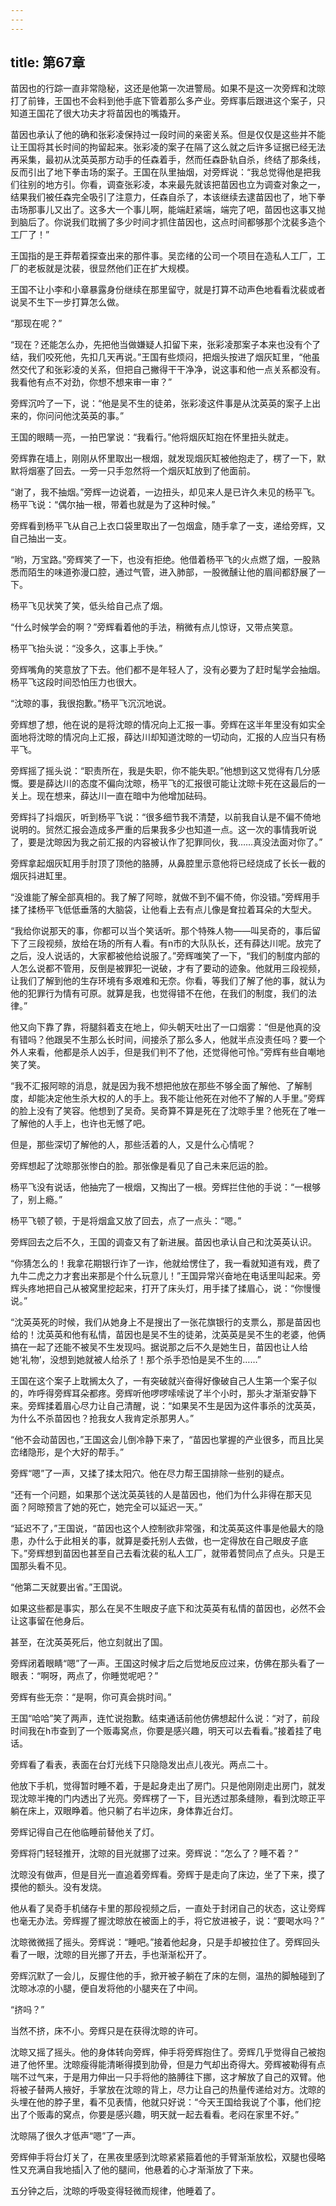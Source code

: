```yaml
---
---
---
```

title: 第67章
---



苗因也的行踪一直非常隐秘，这还是他第一次进警局。如果不是这一次旁辉和沈晾打了前锋，王国也不会料到他手底下管着那么多产业。旁辉事后跟进这个案子，只知道王国花了很大功夫才将苗因也的嘴撬开。

苗因也承认了他的确和张彩凌保持过一段时间的亲密关系。但是仅仅是这些并不能让王国将其长时间的拘留起来。张彩凌的案子在隔了这么就之后许多证据已经无法再采集，最初从沈英英那方动手的任森着手，然而任森卧轨自杀，终结了那条线，反而引出了地下拳击场的案子。王国在队里抽烟，对旁辉说：“我总觉得他是把我们往别的地方引。你看，调查张彩凌，本来最先就该把苗因也立为调查对象之一，结果我们被任森完全吸引了注意力，任森自杀了，本该继续去逮苗因也了，地下拳击场那事儿又出了。这多大一个事儿啊，能端赶紧端，端完了吧，苗因也这事又抛到脑后了。你说我们耽搁了多少时间才抓住苗因也，这点时间都够那个沈裴多造个工厂了！”

王国指的是王莽帮着探查出来的那件事。吴峦绪的公司一个项目在造私人工厂，工厂的老板就是沈裴，很显然他们正在扩大规模。

王国不让小李和小章暴露身份继续在那里留守，就是打算不动声色地看看沈裴或者说吴不生下一步打算怎么做。

“那现在呢？”

“现在？还能怎么办，先把他当做嫌疑人扣留下来，张彩凌那案子本来也没有个了结，我们咬死他，先扣几天再说。”王国有些烦闷，把烟头按进了烟灰缸里，“他虽然交代了和张彩凌的关系，但把自己撇得干干净净，说这事和他一点关系都没有。我看他有点不对劲，你想不想来审一审？”

旁辉沉吟了一下，说：“他是吴不生的徒弟，张彩凌这件事是从沈英英的案子上出来的，你问问他沈英英的事。”

王国的眼睛一亮，一拍巴掌说：“我看行。”他将烟灰缸抱在怀里扭头就走。

旁辉靠在墙上，刚刚从怀里取出一根烟，就发现烟灰缸被他抱走了，楞了一下，默默将烟塞了回去。一旁一只手忽然将一个烟灰缸放到了他面前。

“谢了，我不抽烟。”旁辉一边说着，一边扭头，却见来人是已许久未见的杨平飞。杨平飞说：“偶尔抽一根，带着也就是为了这种时候。”

旁辉看到杨平飞从自己上衣口袋里取出了一包烟盒，随手拿了一支，递给旁辉，又自己抽出一支。

“哟，万宝路。”旁辉笑了一下，也没有拒绝。他借着杨平飞的火点燃了烟，一股熟悉而陌生的味道弥漫口腔，通过气管，进入肺部，一股微醺让他的眉间都舒展了一下。

杨平飞见状笑了笑，低头给自己点了烟。

“什么时候学会的啊？”旁辉看着他的手法，稍微有点儿惊讶，又带点笑意。

杨平飞抬头说：“没多久，这事上手快。”

旁辉嘴角的笑意放了下去。他们都不是年轻人了，没有必要为了赶时髦学会抽烟。杨平飞这段时间恐怕压力也很大。

“沈晾的事，我很抱歉。”杨平飞沉沉地说。

旁辉想了想，他在说的是将沈晾的情况向上汇报一事。旁辉在这半年里没有如实全面地将沈晾的情况向上汇报，薛达川却知道沈晾的一切动向，汇报的人应当只有杨平飞。

旁辉摇了摇头说：“职责所在，我是失职，你不能失职。”他想到这又觉得有几分感慨。要是薛达川的态度不偏向沈晾，杨平飞的汇报很可能让沈晾卡死在这最后的一关上。现在想来，薛达川一直在暗中为他增加砝码。

旁辉抖了抖烟灰，听到杨平飞说：“很多细节我不清楚，以前我自认是不偏不倚地说明的。贸然汇报会造成多严重的后果我多少也知道一点。这一次的事情我听说了，要是沈晾因为我之前汇报的内容被认作了犯罪同伙，我……真没法面对你了。”

旁辉拿起烟灰缸用手肘顶了顶他的胳膊，从鼻腔里示意他将已经烧成了长长一截的烟灰抖进缸里。

“没谁能了解全部真相的。我了解了阿晾，就做不到不偏不倚，你没错。”旁辉用手揉了揉杨平飞低低垂落的大脑袋，让他看上去有点儿像是耷拉着耳朵的大型犬。

“我给你说那天的事，你都可以当个笑话听。那个特殊人物——叫吴奇的，事后留下了三段视频，放给在场的所有人看。有n市的大队队长，还有薛达川呢。放完了之后，没人说话的，大家都被他给说服了。”旁辉嗤笑了一下，“我们的制度内部的人怎么说都不管用，反倒是被罪犯一说破，才有了要动的迹象。他就用三段视频，让我们了解到他的生存环境有多艰难和无奈。你看，等我们了解了他的事，就认为他的犯罪行为情有可原。就算是我，也觉得错不在他，在我们的制度，我们的法律。”

他又向下靠了靠，将腿斜着支在地上，仰头朝天吐出了一口烟雾：“但是他真的没有错吗？他跟吴不生那么长时间，间接杀了那么多人，他就半点没责任吗？要一个外人来看，他都是杀人凶手，但是我们判不了他，还觉得他可怜。”旁辉有些自嘲地笑了笑。

“我不汇报阿晾的消息，就是因为我不想把他放在那些不够全面了解他、了解制度，却能决定他生杀大权的人的手上。我不能让他死在对他不了解的人手里。”旁辉的脸上没有了笑容。他想到了吴奇。吴奇算不算是死在了沈晾手里？他死在了唯一了解他的人手上，也许也无憾了吧。

但是，那些深切了解他的人，那些活着的人，又是什么心情呢？

旁辉想起了沈晾那张惨白的脸。那张像是看见了自己未来厄运的脸。

杨平飞没有说话，他抽完了一根烟，又掏出了一根。旁辉拦住他的手说：“一根够了，别上瘾。”

杨平飞顿了顿，于是将烟盒又放了回去，点了一点头：“嗯。”

旁辉回去之后不久，王国的调查又有了新进展。苗因也承认自己和沈英英认识。

“你猜怎么的！我拿花期银行诈了一诈，他就给愣住了，我一看就知道有戏，费了九牛二虎之力才套出来那是个什么玩意儿！”王国异常兴奋地在电话里叫起来。旁辉头疼地把自己从被窝里挖起来，打开了床头灯，用手揉了揉眉心，说：“你慢慢说。”

“沈英英死的时候，我们从她身上不是搜出了一张花旗银行的支票么，那是苗因也给的！沈英英和他有私情，苗因也是吴不生的徒弟，沈英英是吴不生的老婆，他俩搞在一起了还能不被吴不生发现吗。据说那之后不久是她生日，苗因也让人给她‘礼物’，没想到她就被人给杀了！那个杀手恐怕是吴不生的……”

王国在这个案子上耽搁太久了，一有突破就兴奋得好像破自己人生第一个案子似的，咋呼得旁辉耳朵都疼。旁辉听他啰啰嗦嗦说了半个小时，那头才渐渐安静下来。旁辉揉着眉心尽力让自己清醒，说：“如果吴不生是因为这件事杀的沈英英，为什么不杀苗因也？抢我女人我肯定杀那男人。”

“他不会动苗因也，”王国这会儿倒冷静下来了，“苗因也掌握的产业很多，而且比吴峦绪隐形，是个大好的帮手。”

旁辉“嗯”了一声，又揉了揉太阳穴。他在尽力帮王国排除一些别的疑点。

“还有一个问题，如果那个送沈英英钱的人是苗因也，他们为什么非得在那天见面？阿晾预言了她的死亡，她完全可以延迟一天。”

“延迟不了，”王国说，“苗因也这个人控制欲非常强，和沈英英这件事是他最大的隐患，办什么于此相关的事，就算是委托别人去做，也一定得放在自己眼皮子底下。”旁辉想到苗因也甚至自己去看沈裴的私人工厂，就带着赞同点了点头。只是王国那头看不见。

“他第二天就要出省。”王国说。

如果这些都是事实，那么在吴不生眼皮子底下和沈英英有私情的苗因也，必然不会让这事留在他身后。

甚至，在沈英英死后，他立刻就出了国。

旁辉闭着眼睛“嗯”了一声。王国这时候才后之后觉地反应过来，仿佛在那头看了一眼表：“啊呀，两点了，你睡觉呢吧？”

旁辉有些无奈：“是啊，你可真会挑时间。”

王国“哈哈”笑了两声，连忙说抱歉。结束通话前他仿佛想起什么说：“对了，前段时间我在h市查到了一个贩毒窝点，你要是感兴趣，明天可以去看看。”接着挂了电话。

旁辉看了看表，表面在台灯光线下只隐隐发出点儿夜光。两点二十。

他放下手机，觉得暂时睡不着，于是起身走出了房门。只是他刚刚走出房门，就发现沈晾半掩的门内透出了光亮。旁辉楞了一下，目光透过那条缝隙，看到沈晾正平躺在床上，双眼睁着。他只躺了右半边床，身体靠近台灯。

旁辉记得自己在他临睡前替他关了灯。

旁辉将门轻轻推开，沈晾的目光就挪了过来。旁辉说：“怎么了？睡不着？”

沈晾没有做声，但是目光一直追着旁辉看。旁辉于是走向了床边，坐了下来，摸了摸他的额头。没有发烧。

他从看了吴奇手机储存卡里的那段视频之后，一直处于封闭自己的状态，这让旁辉也毫无办法。旁辉握了握沈晾放在被面上的手，将它放进被子，说：“要喝水吗？”

沈晾微微摇了摇头。旁辉说：“睡吧。”接着他起身，只是手却被拉住了。旁辉回头看了一眼，沈晾的目光挪了开去，手也渐渐松开了。

旁辉沉默了一会儿，反握住他的手，掀开被子躺在了床的左侧，温热的脚触碰到了沈晾冰凉的小腿，便自发将他的小腿夹在了中间。

“挤吗？”

当然不挤，床不小。旁辉只是在获得沈晾的许可。

沈晾又摇了摇头。他的身体转向旁辉，伸手将旁辉抱住了。旁辉几乎觉得自己被抱进了他怀里。沈晾瘦得能清晰得摸到肋骨，但是力气却出奇得大。旁辉被勒得有点喘不过气来，于是用力伸出一只手将他的胳膊往下挪，这才解放了自己的双臂。他将被子替两人掖好，手掌放在沈晾的背上，尽力让自己的热量传递给对方。沈晾的头埋在他的脖子里，看不见表情，他就只好说：“今天王国给我说了个事，他们挖出了个贩毒的窝点，你要是感兴趣，明天就一起去看看。老闷在家里不好。”

沈晾隔了很久才低声“嗯”了一声。

旁辉伸手将台灯关了，在黑夜里感到沈晾紧紧箍着他的手臂渐渐放松，双腿也侵略性又充满自我地插|入了他的腿间，他悬着的心才渐渐放了下来。

五分钟之后，沈晾的呼吸变得轻微而规律，他睡着了。